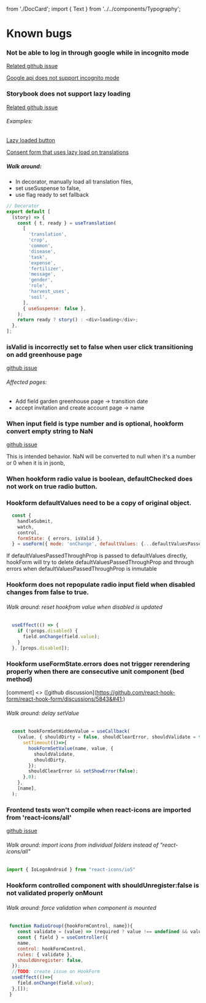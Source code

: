   from './DocCard'; import { Text } from '../../components/Typography';

<Meta title="Docs/bugs" />

# Known bugs

### Not be able to log in through google while in incognito mode

[Related github issue](https://github.com/anthonyjgrove/react-google-login/issues/378)

[Google api does not support incognito mode](https://github.com/anthonyjgrove/react-google-login/issues/378#issuecomment-723535656)

### Storybook does not support lazy loading

[Related github issue](https://github.com/storybookjs/storybook/issues/6885)

###### Examples:

[Lazy loaded button](http://localhost:6006/?path=/story/bugs-suspensetypeerror--lazy-loaded-button)

[Consent form that uses lazy load on translations](http://localhost:6006/?path=/story/bugs-suspensetypeerror--i-18-lazyload)

##### Walk around:

- In decorator, manually load all translation files,
- set useSuspense to false,
- use flag ready to set fallback

```js
// Decorator
export default [
  (story) => {
    const { t, ready } = useTranslation(
      [
        'translation',
        'crop',
        'common',
        'disease',
        'task',
        'expense',
        'fertilizer',
        'message',
        'gender',
        'role',
        'harvest_uses',
        'soil',
      ],
      { useSuspense: false },
    );
    return ready ? story() : <div>loading</div>;
  },
];
```

### isValid is incorrectly set to false when user click transitioning on add greenhouse page

[github issue](https://github.com/react-hook-form/react-hook-form/issues/5036)

###### Affected pages:

- Add field garden greenhouse page -> transition date
- accept invitation and create account page -> name

### When input field is type number and is optional, hookform convert empty string to NaN

[github issue](https://github.com/react-hook-form/react-hook-form/issues/3963)

<DocCard>
  <Text>This is intended behavior. NaN will be converted to null when it's a number or 0 when it is in jsonb, </Text>
</DocCard>

### When hookform radio value is boolean, defaultChecked does not work on true radio button.

### Hookform defaultValues need to be a copy of original object.

```js
  const {
    handleSubmit,
    watch,
    control,
    formState: { errors, isValid },
  } = useForm({ mode: 'onChange', defaultValues: {...defaultValuesPassedThroughProp} });
```

<DocCard>
  <Text>If defaultValuesPassedThroughProp is passed to defaultValues directly, hookForm will try to delete
    defaultValuesPassedThroughProp and through errors when defaultValuesPassedThroughProp is inmutable</Text>
</DocCard>


### Hookform does not repopulate radio input field when disabled changes from false to true.

###### Walk around: reset hookfrom value when disabled is updated

```js
  useEffect(() => {
    if (!props.disabled) {
      field.onChange(field.value);
    }
  }, [props.disabled]);
```
### Hookform useFormState.errors does not trigger rerendering properly when there are consecutive unit component (bed method)

[comment]  <> ([github discussion]&#40;https://github.com/react-hook-form/react-hook-form/discussions/5843&#41;)

###### Walk around: delay setValue
```js
  const hookFormSetHiddenValue = useCallback(
    (value, { shouldDirty = false, shouldClearError, shouldValidate = true } = {}) => {
      setTimeout(()=>{
        hookFormSetValue(name, value, {
          shouldValidate,
          shouldDirty,
        });
        shouldClearError && setShowError(false);
      },0);
    },
    [name],
  );
```

### Frontend tests won't compile when react-icons are imported from 'react-icons/all'

[github issue](https://github.com/react-icons/react-icons/issues/444)

###### Walk around: import icons from individual folders instead of "react-icons/all"

```js
import { IoLogoAndroid } from "react-icons/io5"
```

### Hookform controlled component with shouldUnregister:false is not validated properly onMount

###### Walk around: force validation when component is mounted

```js
 function RadioGroup({hookFormControl, name}){
    const validate = (value) => (required ? value !== undefined && value !== null : true);
    const { field } = useController({
    name,
    control: hookFormControl,
    rules: { validate },
    shouldUnregister: false,
  });
  //TODO: create issue on HookForm
  useEffect(()=>{
    field.onChange(field.value);
  },[]);
 }
```

